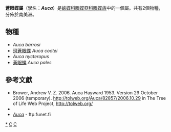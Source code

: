 {{NoteTA|G1=Butterfly}}
{{Automatic Taxobox
| taxon = Auca
| authority = Hayward, 1953
| image = Auca coctei.JPG
| image_caption = [[珂蒼眼蝶|珂蒼眼蝶]]<br />''Auca coctei''
| type_species = [[蒼眼蝶|蒼眼蝶]]<br />''Satyrus pales''
| type_species_authority = Philippi, 1860
| subdivision_ranks = 物種
| subdivision = 共2種，詳閱正文。
| synonyms = 
}}

'''蒼眼蝶屬'''（學名：'''''Auca'''''）是[[蛺蝶科|蛺蝶科]][[眼蝶亞科|眼蝶亞科]][[眼蝶族|眼蝶族]]中的一個屬。共有2個物種，分佈於南美洲。

== 物種 ==
* ''Auca barrosi''
* [[珂蒼眼蝶|珂蒼眼蝶]] ''Auca coctei''
* ''Auca nycteropus''
* [[蒼眼蝶|蒼眼蝶]] ''Auca pales''
<!--
== 圖集 ==
<gallery>
</gallery>

== 腳註 ==
<references/>
-->
== 參考文獻 ==
{{reflist}}
{{Commons category| Auca}}
* Brower, Andrew V. Z. 2006. Auca Hayward 1953. Version 29 October 2006 (temporary). http://tolweb.org/Auca/82857/2006.10.29 {{Wayback|url=http://tolweb.org/Auca/82857/2006.10.29 |date=20191130174435 }} in The Tree of Life Web Project, http://tolweb.org/ {{Wayback|url=http://tolweb.org/ |date=20110515100516 }}
* {{Cite book | author = 寿建新 周尧 李宇飞 | title = 世界蝴蝶分類名錄 | location = 中國 | publisher = 陝西科學技術出版社 | date = 2006-04-01 | ISBN = 9787536936768 | language= zh-hans }}
* [http://ftp.funet.fi/pub/sci/bio/life/insecta/lepidoptera/ditrysia/papilionoidea/nymphalidae/satyrinae/auca/ ''Auca''] {{Wayback|url=http://ftp.funet.fi/pub/sci/bio/life/insecta/lepidoptera/ditrysia/papilionoidea/nymphalidae/satyrinae/auca/ |date=20180628100724 }} - ftp.funet.fi

{{眼蝶亞科}}
{{Taxonbar}}
[[Category:蒼眼蝶屬|*]]
[[Category:黧眼蝶亞族|C]]
[[Category:_1953年描述的分类群|C]]